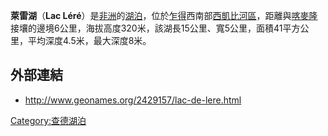 {{Infobox lake
 | 湖泊名稱 = 萊雷湖
 | 湖泊照片 =Lake_Lere_and_Lake_Trene.jpg
 | caption_lake = 
 | image_bathymetry = 
 | caption_bathymetry = 
 | 湖泊所在地 = {{flag|Chad}}[[西凱比河區|西凱比河區]]
 | 座標 = {{coord|9|37|N|14|10|E|region:TD-MO_type:waterbody|display=title}}
 | type = 
 | inflow = 
 | outflow = 
 | catchment = 
 | 集水區國家 = {{flag|Chad}}
 | 湖泊長度 = 15公里
 | 湖泊闊度 = 5公里
 | 湖泊面積 = 41平方公里
 | 平均深度 = 4.5米
 | 最深深度 = 8米
 | 水體體積 = 0.16立方公里
 | residence_time = 
 | shore = 
 | 海拔高度 = 320米
 | islands = 
 | cities = 
}}

'''萊雷湖'''（'''Lac Léré'''）是[[非洲|非洲]]的[[湖泊|湖泊]]，位於[[乍得|乍得]]西南部[[西凱比河區|西凱比河區]]，距離與[[喀麥隆|喀麥隆]]接壤的邊境6公里，海拔高度320米，該湖長15公里、寬5公里，面積41平方公里，平均深度4.5米，最大深度8米。

==外部連結==
* http://www.geonames.org/2429157/lac-de-lere.html {{Wayback|url=http://www.geonames.org/2429157/lac-de-lere.html |date=20120927074636 }}

{{DEFAULTSORT:Léré}}
[[Category:查德湖泊|Category:查德湖泊]]

{{Chad-stub}}